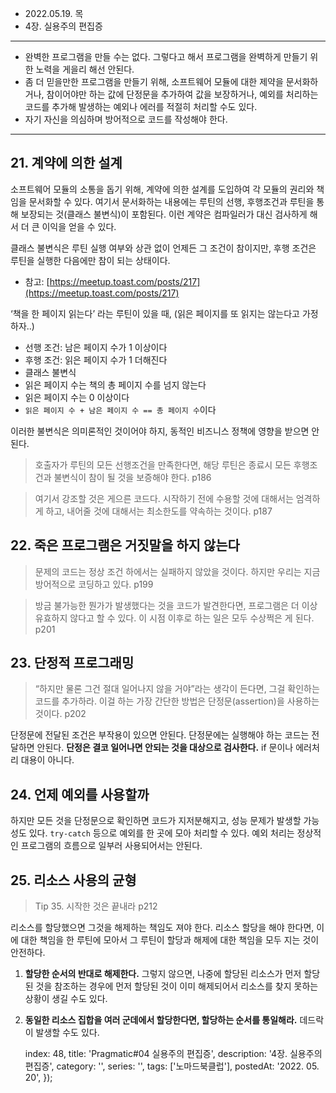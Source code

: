 
- 2022.05.19. 목
- 4장. 실용주의 편집증

---
- 완벽한 프로그램을 만들 수는 없다. 그렇다고 해서 프로그램을 완벽하게 만들기 위한 노력을 게을리 해선 안된다.
- 좀 더 믿을만한 프로그램을 만들기 위해, 소프트웨어 모듈에 대한 제약을 문서화하거나, 참이어야만 하는 값에 단정문을 추가하여 값을 보장하거나, 예외를 처리하는 코드를 추가해 발생하는 예외나 에러를 적절히 처리할 수도 있다.
- 자기 자신을 의심하며 방어적으로 코드를 작성해야 한다.

---
## 21. 계약에 의한 설계

소프트웨어 모듈의 소통을 돕기 위해, 계약에 의한 설계를 도입하여 각 모듈의 권리와 책임을 문서화할 수 있다. 여기서 문서화하는 내용에는 루틴의 선행, 후행조건과 루틴을 통해 보장되는 것(클래스 불변식)이 포함된다. 이런 계약은 컴파일러가 대신 검사하게 해서 더 큰 이익을 얻을 수 있다.

클래스 불변식은 루틴 실행 여부와 상관 없이 언제든 그 조건이 참이지만, 후행 조건은 루틴을 실행한 다음에만 참이 되는 상태이다.

- 참고: [https://meetup.toast.com/posts/217](https://meetup.toast.com/posts/217)

‘책을 한 페이지 읽는다’ 라는 루틴이 있을 때, (읽은 페이지를 또 읽지는 않는다고 가정하자..)
- 선행 조건: 남은 페이지 수가 1 이상이다
- 후행 조건: 읽은 페이지 수가 1 더해진다
- 클래스 불변식
- 읽은 페이지 수는 책의 총 페이지 수를 넘지 않는다
- 읽은 페이지 수는 0 이상이다
- `읽은 페이지 수 + 남은 페이지 수 == 총 페이지 수`이다

이러한 불변식은 의미론적인 것이어야 하지, 동적인 비즈니스 정책에 영향을 받으면 안된다.

> 호출자가 루틴의 모든 선행조건을 만족한다면, 해당 루틴은 종료시 모든 후행조건과 불변식이 참이 될 것을 보증해야 한다. p186

> 여기서 강조할 것은 게으른 코드다. 시작하기 전에 수용할 것에 대해서는 엄격하게 하고, 내어줄 것에 대해서는 최소한도를 약속하는 것이다. p187

## 22. 죽은 프로그램은 거짓말을 하지 않는다

> 문제의 코드는 정상 조건 하에서는 실패하지 않았을 것이다. 하지만 우리는 지금 방어적으로 코딩하고 있다. p199

> 방금 불가능한 뭔가가 발생했다는 것을 코드가 발견한다면, 프로그램은 더 이상 유효하지 않다고 할 수 있다. 이 시점 이후로 하는 일은 모두 수상쩍은 게 된다. p201

## 23. 단정적 프로그래밍

> “하지만 물론 그건 절대 일어나지 않을 거야”라는 생각이 든다면, 그걸 확인하는 코드를 추가하라. 이걸 하는 가장 간단한 방법은 단정문(assertion)을 사용하는 것이다. p202

단정문에 전달된 조건은 부작용이 있으면 안된다. 단정문에는 실행해야 하는 코드는 전달하면 안된다. **단정은 결코 일어나면 안되는 것을 대상으로 검사한다.** if 문이나 에러처리 대용이 아니다.

## 24. 언제 예외를 사용할까

하지만 모든 것을 단정문으로 확인하면 코드가 지저분해지고, 성능 문제가 발생할 가능성도 있다. `try-catch` 등으로 예외를 한 곳에 모아 처리할 수 있다. 예외 처리는 정상적인 프로그램의 흐름으로 일부러 사용되어서는 안된다.

## 25. 리소스 사용의 균형

> Tip 35. 시작한 것은 끝내라 p212

리소스를 할당했으면 그것을 해제하는 책임도 져야 한다. 리소스 할당을 해야 한다면, 이에 대한 책임을 한 루틴에 모아서 그 루틴이 할당과 해제에 대한 책임을 모두 지는 것이 안전하다.

1. **할당한 순서의 반대로 해제한다.** 그렇지 않으면, 나중에 할당된 리소스가 먼저 할당된 것을 참조하는 경우에 먼저 할당된 것이 이미 해제되어서 리소스를 찾지 못하는 상황이 생길 수도 있다.
2. **동일한 리소스 집합을 여러 군데에서 할당한다면, 할당하는 순서를 통일해라.** 데드락이 발생할 수도 있다.



    index: 48,
    title: 'Pragmatic#04 실용주의 편집증',
    description: '4장. 실용주의 편집증',
    category: '',
    series: '',
    tags: ['노마드북클럽'],
    postedAt: '2022. 05. 20',
});
